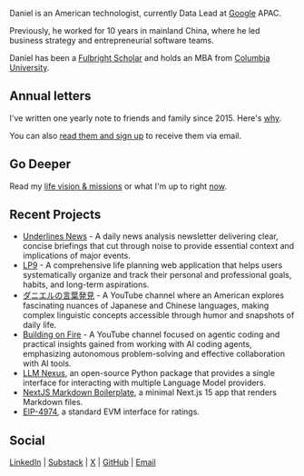
<ScrambleHover 
    text="Daniel Tedesco"
    scrambleSpeed={50}
    maxIterations={20}
    useOriginalCharsOnly={false}
    className="text-5xl font-bold"
/>


<ConwayGame />

Daniel is an American technologist, currently Data Lead at [Google](https://about.google/) APAC.

Previously, he worked for 10 years in mainland China, where he led business strategy and entrepreneurial software teams.

Daniel has been a [Fulbright Scholar](https://www.fulbrightprogram.org/) and holds an MBA from [Columbia University](https://www.columbia.edu/).

## Annual letters

I've written one yearly note to friends and family since 2015. Here's [why](https://mirror.xyz/0x072408eA37972B83720693D158a85D98A8316340/Y2l7o7Cx41l6jEwVZT5zgRZDqMAXB6LfDA7FL7-QV8I). 

You can also [read them and sign up](https://danieltedesco.substack.com/) to receive them via email.

## Go Deeper

Read my [life vision & missions](/life-plan) or what I'm up to right [now](/now).

## Recent Projects

- [Underlines News](https://underlinesnews.substack.com/) - A daily news analysis newsletter delivering clear, concise briefings that cut through noise to provide essential context and implications of major events.
- [LP9](https://lp9.threerulescompany.com/) - A comprehensive life planning web application that helps users systematically organize and track their personal and professional goals, habits, and long-term aspirations.
- [ダニエルの言葉発見](https://www.youtube.com/@%E3%83%80%E3%83%8B%E3%82%A8%E3%83%AB%E3%81%AE%E8%A8%80%E8%91%89%E7%99%BA%E8%A6%8B) - A YouTube channel where an American explores fascinating nuances of Japanese and Chinese languages, making complex linguistic concepts accessible through humor and snapshots of daily life.
- [Building on Fire](https://www.youtube.com/@building-on-fire) - A YouTube channel focused on agentic coding and practical insights gained from working with AI coding agents, emphasizing autonomous problem-solving and effective collaboration with AI tools.
- [LLM Nexus](https://github.com/dtedesco1/llm_nexus), an open-source Python package that provides a single interface for interacting with multiple Language Model providers.
- [NextJS Markdown Boilerplate](https://github.com/dtedesco1/nextjs-markdown-boilerplate), a minimal Next.js 15 app that renders Markdown files.
- [EIP-4974](https://eips.ethereum.org/EIPS/eip-4974), a standard EVM interface for ratings.

## Social

[LinkedIn](https://www.linkedin.com/in/danieltedesco/) | [Substack](https://danieltedesco.substack.com/) | [X](https://x.com/dtedesco1) | [GitHub](https://github.com/dtedesco1) | [Email](mailto:contact@dtedes.co)

